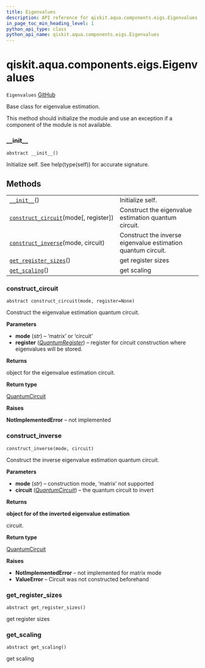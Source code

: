 ```yaml
---
title: Eigenvalues
description: API reference for qiskit.aqua.components.eigs.Eigenvalues
in_page_toc_min_heading_level: 1
python_api_type: class
python_api_name: qiskit.aqua.components.eigs.Eigenvalues
---
```


# qiskit.aqua.components.eigs.Eigenvalues

<span id="qiskit.aqua.components.eigs.Eigenvalues" />

`Eigenvalues` [GitHub](https://github.com/qiskit-community/qiskit-aqua/tree/stable/0.9/qiskit/aqua/components/eigs/eigs.py "view source code")

Base class for eigenvalue estimation.

This method should initialize the module and use an exception if a component of the module is not available.

### \_\_init\_\_

<span id="qiskit.aqua.components.eigs.Eigenvalues.__init__" />

`abstract __init__()`

Initialize self. See help(type(self)) for accurate signature.

## Methods

|                                                                                                                                                                  |                                                              |
| ---------------------------------------------------------------------------------------------------------------------------------------------------------------- | ------------------------------------------------------------ |
| [`__init__`](#qiskit.aqua.components.eigs.Eigenvalues.__init__ "qiskit.aqua.components.eigs.Eigenvalues.__init__")()                                             | Initialize self.                                             |
| [`construct_circuit`](#qiskit.aqua.components.eigs.Eigenvalues.construct_circuit "qiskit.aqua.components.eigs.Eigenvalues.construct_circuit")(mode\[, register]) | Construct the eigenvalue estimation quantum circuit.         |
| [`construct_inverse`](#qiskit.aqua.components.eigs.Eigenvalues.construct_inverse "qiskit.aqua.components.eigs.Eigenvalues.construct_inverse")(mode, circuit)     | Construct the inverse eigenvalue estimation quantum circuit. |
| [`get_register_sizes`](#qiskit.aqua.components.eigs.Eigenvalues.get_register_sizes "qiskit.aqua.components.eigs.Eigenvalues.get_register_sizes")()               | get register sizes                                           |
| [`get_scaling`](#qiskit.aqua.components.eigs.Eigenvalues.get_scaling "qiskit.aqua.components.eigs.Eigenvalues.get_scaling")()                                    | get scaling                                                  |

### construct\_circuit

<span id="qiskit.aqua.components.eigs.Eigenvalues.construct_circuit" />

`abstract construct_circuit(mode, register=None)`

Construct the eigenvalue estimation quantum circuit.

**Parameters**

*   **mode** (*str*) – ‘matrix’ or ‘circuit’
*   **register** ([*QuantumRegister*](qiskit.circuit.QuantumRegister "qiskit.circuit.QuantumRegister")) – register for circuit construction where eigenvalues will be stored.

**Returns**

object for the eigenvalue estimation circuit.

**Return type**

[QuantumCircuit](qiskit.circuit.QuantumCircuit "qiskit.circuit.QuantumCircuit")

**Raises**

**NotImplementedError** – not implemented

### construct\_inverse

<span id="qiskit.aqua.components.eigs.Eigenvalues.construct_inverse" />

`construct_inverse(mode, circuit)`

Construct the inverse eigenvalue estimation quantum circuit.

**Parameters**

*   **mode** (*str*) – construction mode, ‘matrix’ not supported
*   **circuit** ([*QuantumCircuit*](qiskit.circuit.QuantumCircuit "qiskit.circuit.QuantumCircuit")) – the quantum circuit to invert

**Returns**

**object for of the inverted eigenvalue estimation**

circuit.

**Return type**

[QuantumCircuit](qiskit.circuit.QuantumCircuit "qiskit.circuit.QuantumCircuit")

**Raises**

*   **NotImplementedError** – not implemented for matrix mode
*   **ValueError** – Circuit was not constructed beforehand

### get\_register\_sizes

<span id="qiskit.aqua.components.eigs.Eigenvalues.get_register_sizes" />

`abstract get_register_sizes()`

get register sizes

### get\_scaling

<span id="qiskit.aqua.components.eigs.Eigenvalues.get_scaling" />

`abstract get_scaling()`

get scaling

